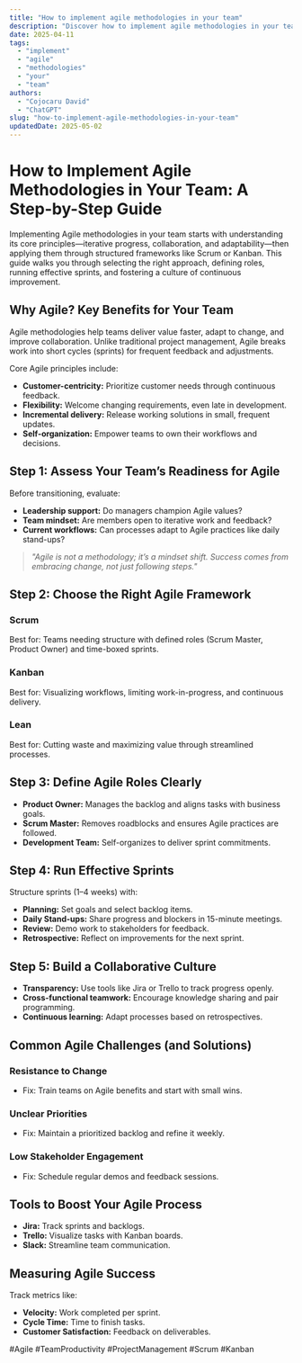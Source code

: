```yaml
---
title: "How to implement agile methodologies in your team"
description: "Discover how to implement agile methodologies in your team with this in-depth guide, providing actionable insights and practical tips to boost your knowledge and results."
date: 2025-04-11
tags:
  - "implement"
  - "agile"
  - "methodologies"
  - "your"
  - "team"
authors:
  - "Cojocaru David"
  - "ChatGPT"
slug: "how-to-implement-agile-methodologies-in-your-team"
updatedDate: 2025-05-02
---
```


# How to Implement Agile Methodologies in Your Team: A Step-by-Step Guide  

Implementing Agile methodologies in your team starts with understanding its core principles—iterative progress, collaboration, and adaptability—then applying them through structured frameworks like Scrum or Kanban. This guide walks you through selecting the right approach, defining roles, running effective sprints, and fostering a culture of continuous improvement.  

## Why Agile? Key Benefits for Your Team  

Agile methodologies help teams deliver value faster, adapt to change, and improve collaboration. Unlike traditional project management, Agile breaks work into short cycles (sprints) for frequent feedback and adjustments.  

Core Agile principles include:  
- **Customer-centricity:** Prioritize customer needs through continuous feedback.  
- **Flexibility:** Welcome changing requirements, even late in development.  
- **Incremental delivery:** Release working solutions in small, frequent updates.  
- **Self-organization:** Empower teams to own their workflows and decisions.  

## Step 1: Assess Your Team’s Readiness for Agile  

Before transitioning, evaluate:  
- **Leadership support:** Do managers champion Agile values?  
- **Team mindset:** Are members open to iterative work and feedback?  
- **Current workflows:** Can processes adapt to Agile practices like daily stand-ups?  

> _"Agile is not a methodology; it’s a mindset shift. Success comes from embracing change, not just following steps."_  

## Step 2: Choose the Right Agile Framework  

### Scrum  
Best for: Teams needing structure with defined roles (Scrum Master, Product Owner) and time-boxed sprints.  

### Kanban  
Best for: Visualizing workflows, limiting work-in-progress, and continuous delivery.  

### Lean  
Best for: Cutting waste and maximizing value through streamlined processes.  

## Step 3: Define Agile Roles Clearly  

- **Product Owner:** Manages the backlog and aligns tasks with business goals.  
- **Scrum Master:** Removes roadblocks and ensures Agile practices are followed.  
- **Development Team:** Self-organizes to deliver sprint commitments.  

## Step 4: Run Effective Sprints  

Structure sprints (1–4 weeks) with:  
- **Planning:** Set goals and select backlog items.  
- **Daily Stand-ups:** Share progress and blockers in 15-minute meetings.  
- **Review:** Demo work to stakeholders for feedback.  
- **Retrospective:** Reflect on improvements for the next sprint.  

## Step 5: Build a Collaborative Culture  

- **Transparency:** Use tools like Jira or Trello to track progress openly.  
- **Cross-functional teamwork:** Encourage knowledge sharing and pair programming.  
- **Continuous learning:** Adapt processes based on retrospectives.  

## Common Agile Challenges (and Solutions)  

### Resistance to Change  
- Fix: Train teams on Agile benefits and start with small wins.  

### Unclear Priorities  
- Fix: Maintain a prioritized backlog and refine it weekly.  

### Low Stakeholder Engagement  
- Fix: Schedule regular demos and feedback sessions.  

## Tools to Boost Your Agile Process  

- **Jira:** Track sprints and backlogs.  
- **Trello:** Visualize tasks with Kanban boards.  
- **Slack:** Streamline team communication.  

## Measuring Agile Success  

Track metrics like:  
- **Velocity:** Work completed per sprint.  
- **Cycle Time:** Time to finish tasks.  
- **Customer Satisfaction:** Feedback on deliverables.  

#Agile #TeamProductivity #ProjectManagement #Scrum #Kanban